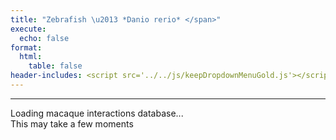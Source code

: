 ```yaml
---
title: "Zebrafish \u2013 *Danio rerio* </span>"
execute:
  echo: false
format:
  html:
    table: false
header-includes: <script src='../../js/keepDropdownMenuGold.js'></script>
---
```


***

```{=html}

<div id="loading-widget-page13" class="loading-container">
  <div class="loading-spinner"></div>
  <div class="loading-text">Loading macaque interactions database...</div>
  <div class="loading-subtext">This may take a few moments</div>
</div>

<div id="table-content13" style="opacity: 0;">

<!-- Injected automatically via Jinja -->
{{ table_block }}

</div>

<script>
(function() {
    function hideLoadingShowTablePage13() {
        document.getElementById('loading-widget-page13').style.display = 'none';
        document.getElementById('table-content13').style.opacity = '1';
    }
    
    // Make it globally available
    window.hideLoadingShowTablePage13 = hideLoadingShowTablePage13;
    
    // Fallback timeout
    setTimeout(function() {
        hideLoadingShowTablePage13();
    }, 2000);
})();
</script>


```


